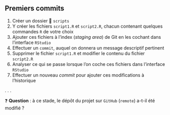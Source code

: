 :::{.callout-tip collapse="true" icon=false}
## Premiers commits

:::{.incremental}
1. Créer un dossier 📁 `scripts`
2. Y créer les fichiers `script1.R` et `script2.R`, chacun contenant quelques commandes `R` de votre choix
3. Ajouter ces fichiers à l'index (*staging area*) de Git en les cochant dans l'interface `RStudio`
4. Effectuer un `commit`, auquel on donnera un message descriptif pertinent
5. Supprimer le fichier `script1.R` et modifier le contenu du fichier `script2.R`
6. Analyser ce qui se passe lorsque l'on coche ces fichiers dans l'interface `RStudio`
7. Effectuer un nouveau *commit* pour ajouter ces modifications à l'historique
:::
:::

. . .

❓ **Question** : à ce stade, le dépôt du projet sur `GitHub` (`remote`) a-t-il été modifié ?
